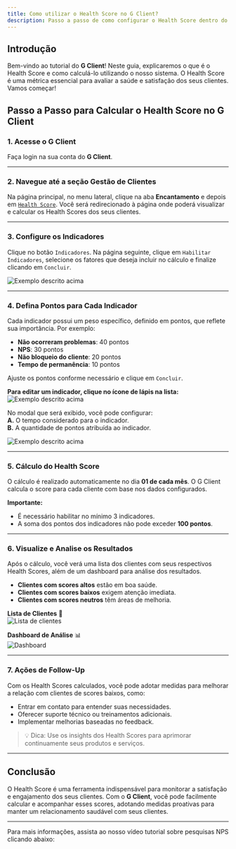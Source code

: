 ```yaml
---
title: Como utilizar o Health Score no G Client?
description: Passo a passo de como configurar o Health Score dentro do G Client.
---
```



## Introdução

Bem-vindo ao tutorial do **G Client**! Neste guia, explicaremos o que é o Health Score e como calculá-lo utilizando o nosso sistema. O Health Score é uma métrica essencial para avaliar a saúde e satisfação dos seus clientes. Vamos começar!

## Passo a Passo para Calcular o Health Score no G Client

### 1. Acesse o G Client

Faça login na sua conta do **G Client**.

---

### 2. Navegue até a seção **Gestão de Clientes**

Na página principal, no menu lateral, clique na aba **Encantamento** e depois em [`Health Score`](https://client.primorgroup.com.br/health-score). Você será redirecionado à página onde poderá visualizar e calcular os Health Scores dos seus clientes.

---

### 3. Configure os Indicadores

Clique no botão `Indicadores`. Na página seguinte, clique em `Habilitar Indicadores`, selecione os fatores que deseja incluir no cálculo e finalize clicando em `Concluir`.

![Exemplo descrito acima](./img/health-score/example-01.png)

---

### 4. Defina Pontos para Cada Indicador

Cada indicador possui um peso específico, definido em pontos, que reflete sua importância. Por exemplo:

- **Não ocorreram problemas**: 40 pontos
- **NPS**: 30 pontos
- **Não bloqueio do cliente**: 20 pontos
- **Tempo de permanência**: 10 pontos

Ajuste os pontos conforme necessário e clique em `Concluir`.

**Para editar um indicador, clique no ícone de lápis na lista:**  
![Exemplo descrito acima](./img/health-score/example-02.png)

No modal que será exibido, você pode configurar:  
**A.** O tempo considerado para o indicador.  
**B.** A quantidade de pontos atribuída ao indicador.

![Exemplo descrito acima](./img/health-score/example-03.png)

---

### 5. Cálculo do Health Score

O cálculo é realizado automaticamente no dia **01 de cada mês**. O G Client calcula o score para cada cliente com base nos dados configurados.

**Importante:**

- É necessário habilitar no mínimo 3 indicadores.
- A soma dos pontos dos indicadores não pode exceder **100 pontos**.

---

### 6. Visualize e Analise os Resultados

Após o cálculo, você verá uma lista dos clientes com seus respectivos Health Scores, além de um dashboard para análise dos resultados.

- **Clientes com scores altos** estão em boa saúde.
- **Clientes com scores baixos** exigem atenção imediata.
- **Clientes com scores neutros** têm áreas de melhoria.

**Lista de Clientes** 📃  
![Lista de clientes](./img/health-score/example-04.png)

**Dashboard de Análise** 📊  
![Dashboard](./img/health-score/example-05.png)

---

### 7. Ações de Follow-Up

Com os Health Scores calculados, você pode adotar medidas para melhorar a relação com clientes de scores baixos, como:

- Entrar em contato para entender suas necessidades.
- Oferecer suporte técnico ou treinamentos adicionais.
- Implementar melhorias baseadas no feedback.

> 💡 <span class="text-green-700 font-bold">Dica:</span> Use os insights dos Health Scores para aprimorar continuamente seus produtos e serviços.

---

## Conclusão

O Health Score é uma ferramenta indispensável para monitorar a satisfação e engajamento dos seus clientes. Com o **G Client**, você pode facilmente calcular e acompanhar esses scores, adotando medidas proativas para manter um relacionamento saudável com seus clientes.

---

Para mais informações, assista ao nosso vídeo tutorial sobre pesquisas NPS clicando abaixo:

<VideoEmbed videoUrl="mUknCwHuizM?si=s_HwdGyEHR0pI97F" />
